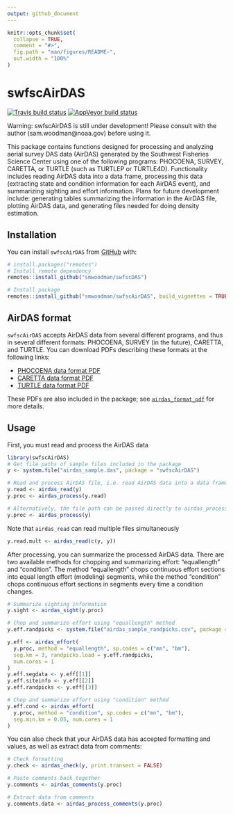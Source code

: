 ```yaml
---
output: github_document
---
```


<!-- README.md is generated from README.Rmd. Please edit that file -->

```r
knitr::opts_chunk$set(
  collapse = TRUE,
  comment = "#>",
  fig.path = "man/figures/README-",
  out.width = "100%"
)
```

# swfscAirDAS

<!-- badges: start -->
[![Travis build status](https://travis-ci.com/smwoodman/swfscAirDAS.svg?branch=master)](https://travis-ci.com/smwoodman/swfscAirDAS)
[![AppVeyor build status](https://ci.appveyor.com/api/projects/status/github/smwoodman/swfscAirDAS?branch=master&svg=true)](https://ci.appveyor.com/project/smwoodman/swfscAirDAS)
<!-- badges: end -->

Warning: swfscAirDAS is still under development! Please consult with the author (sam.woodman@noaa.gov) before using it.

This package contains functions designed for processing and analyzing aerial survey DAS data (AirDAS) generated by the Southwest Fisheries Science Center using one of the following programs: PHOCOENA, SURVEY, CARETTA, or TURTLE (such as TURTLEP or TURTLE4D). Functionality includes reading AirDAS data into a data frame, processing this data (extracting state and condition information for each AirDAS event), and summarizing sighting and effort information. Plans for future development include: generating tables summarizing the information in the AirDAS file, plotting AirDAS data, and generating files needed for doing density estimation.

## Installation

You can install `swfscAirDAS` from [GitHub](https://github.com) with:

```r
# install.packages("remotes")
# Install remote dependency
remotes::install_github("smwoodman/swfscDAS")

# Install package
remotes::install_github("smwoodman/swfscAirDAS", build_vignettes = TRUE)
```

## AirDAS format

`swfscAirDAS` accepts AirDAS data from several different programs, and thus in several different formats: PHOCOENA, SURVEY (in the future), CARETTA, and TURTLE. You can download PDFs describing these formats at the following links:

* [PHOCOENA data format PDF](https://github.com/smwoodman/swfscAirDAS/blob/master/inst/AirDAS_Format_PHOCOENA.pdf)
* [CARETTA data format PDF](https://github.com/smwoodman/swfscAirDAS/blob/master/inst/AirDAS_Format_CARETTA.pdf)
* [TURTLE data format PDF](https://github.com/smwoodman/swfscAirDAS/blob/master/inst/AirDAS_Format_TURTLE.pdf)

These PDFs are also included in the package; see [`airdas_format_pdf`](https://smwoodman.github.io/swfscAirDAS/reference/airdas_format_pdf.html) for more details.

## Usage

First, you must read and process the AirDAS data

```r
library(swfscAirDAS)
# Get file paths of sample files included in the package
y <- system.file("airdas_sample.das", package = "swfscAirDAS")

# Read and process AirDAS file, i.e. read AirDAS data into a data frame and add info columns
y.read <- airdas_read(y)
y.proc <- airdas_process(y.read)

# Alternatively, the file path can be passed directly to airdas_process
y.proc <- airdas_process(y)
```

Note that `airdas_read` can read multiple files simultaneously

```r
y.read.mult <- airdas_read(c(y, y))
```

After processing, you can summarize the processed AirDAS data. There are two available methods for chopping and summarizing effort: "equallength" and "condition". The method "equallength" chops continuous effort sections into equal length effort (modeling) segments, while the method "condition" chops continuous effort sections in segments every time a condition changes. 

```r
# Summarize sighting information
y.sight <- airdas_sight(y.proc)

# Chop and summarize effort using "equallength" method
y.eff.randpicks <- system.file("airdas_sample_randpicks.csv", package = "swfscAirDAS")

y.eff <- airdas_effort(
  y.proc, method = "equallength", sp.codes = c("mn", "bm"),
  seg.km = 3, randpicks.load = y.eff.randpicks, 
  num.cores = 1
)
y.eff.segdata <- y.eff[[1]]
y.eff.siteinfo <- y.eff[[2]]
y.eff.randpicks <- y.eff[[3]]

# Chop and summarize effort using "condition" method
y.eff.cond <- airdas_effort(
  y.proc, method = "condition", sp.codes = c("mn", "bm"),
  seg.min.km = 0.05, num.cores = 1
)
```

You can also check that your AirDAS data has accepted formatting and values, as well as extract data from comments:

```r
# Check formatting
y.check <- airdas_check(y, print.transect = FALSE)

# Paste comments back together
y.comments <- airdas_comments(y.proc)

# Extract data from comments
y.comments.data <- airdas_process_comments(y.proc)
```
